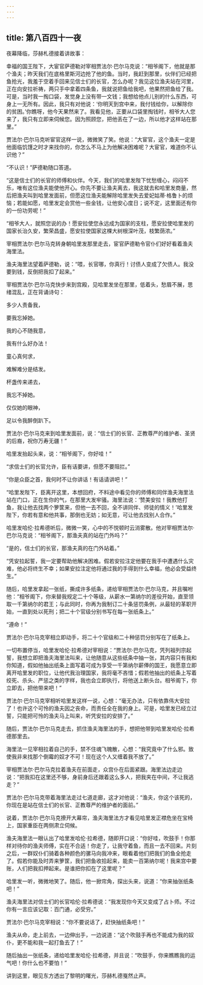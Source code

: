 ```yaml
---
---
---
```

title: 第八百四十一夜
---






夜幕降临，莎赫札德接着讲故事：





幸福的国王陛下，大宦官萨德勒对宰相贾法尔·巴尔马克说：“相爷阁下，他就是那个渔夫；昨天我们在底格里斯河边抢了他的鱼。当时，我赶到那里，伙伴们已经把鱼抢光，我羞于空着手回来见信士们的长官，怎么办呢？我见这位渔夫站在河里，正在向安拉祈祷，两只手中拿着四条鱼，我就说把鱼给我吧，他果然把鱼给了我。可是，当时我一掏口袋，发觉身上没有带一文钱；我想给他点儿别的什么东西，可身上一无所有。因此，我只有对他说：‘你明天到宫中来，我付钱给你，以解除你的贫困。’你瞧呀，他今天果然来了。我看见他，正要从口袋里掏钱时，相爷大人您来了，我只有立即来伺候您。因为照顾您，把他丢在了一边，所以他才这样站在那里。”

贾法尔·巴尔马克听宦官这样一说，微微笑了笑。他说：“大宦官，这个渔夫一定是他面临饥馑之时才来找你的，你怎么不马上为他解决困难呢？大宦官，难道你不认识他？”

“不认识！”萨德勒随口答道。

“这是信士们的长官的师傅和伙伴。今天，我们的哈里发陛下忧愁缠心，闷闷不乐，唯有这位渔夫能使他开心。你先不要让渔夫离去，我这就去和哈里发商量，然后把渔夫叫到哈里发面前，但愿这位渔夫能解除哈里发失去爱妃姑蒂·格鲁卜的烦恼；若能如愿，哈里发定会赏他一些金钱，让他安心度日；说不定，这里面还有你的一份功劳呢！”

“相爷大人，就照您说的办！愿安拉使您永远成为国家的支柱，愿安拉使哈里发的国家长治久安，繁荣昌盛，愿安拉使国家这棵大树根深叶茂，枝繁荫浓。”

宰相贾法尔·巴尔马克转身朝哈里发那里走去，宦官萨德勒令官仆们好好看着渔夫海里法。

渔夫海里法望着萨德勒，说：“喂，长官哪，你真行！讨债人变成了欠债人。我没要到钱，反倒把我扣了起来。”

宰相贾法尔·巴尔马克快步来到宫殿，见哈里发坐在那里，低着头，愁眉不展，思绪混乱，正在背诵诗句：


多少人责备我，

要我忘掉她。

我的心不随我意，

我有什么好办法！

童心真何求，

难解难分是结发。

杯盏传来递去，

我忘不掉她。

仅仅她的眼神，

足以令我醉倒趴下。



贾法尔·巴尔马克来到哈里发面前，说：“信士们的长官、正教尊严的维护者、圣贤的后裔，祝你万寿无疆！”

哈里发抬起头来，说：“相爷阁下，你好哇！”

“求信士们的长官允许，臣有话要讲，但愿不要阻拦。”

“你是众臣之首，我何时不让你讲话！有话请讲吧！”

“哈里发陛下，臣离开这里，本想回府，不料途中看见你的师傅和同伴渔夫海里法站在门口，正在生你的气，在那里大发牢骚。海里法说：‘赞美安拉！我教他打鱼，我让他去找两个箩筐来，但他一去不回，全不讲同伴、师徒的情义！’哈里发陛下，你若有意和他共事，那倒也无妨；如无意，可让他去找别人合作。”

哈里发哈伦·拉希德听后，微微一笑，心中的不悦顿时云消雾散。他对宰相贾法尔·巴尔马克说：“相爷阁下，那渔夫真的站在门外吗？”

“是的，信士们的长官，那渔夫真的在门外站着。”

“凭安拉起誓，我一定要帮助他解决困难。假若安拉注定他要在我手中遭遇什么灾难，他必将终生不幸；如果安拉注定他将通过我的手得到什么幸福，他必会受益终生。”

随后，哈里发拿起一张纸，撕成许多纸条，递给宰相贾法尔·巴尔马克，并且嘱咐他：“相爷阁下，你来替我规定二十个等级，从薪水一第纳尔的差役开始，直至领取一千第纳尔的君王；与此同时，你再为我制订二十条惩罚条例，从最轻的革职开始，一直到处以死刑；把二十个官级分别书写在每一张纸条上。”

“遵命！”

贾法尔·巴尔马克宰相立即动手，将二十个官级和二十种惩罚分别写在了纸条上。

一切布置停当，哈里发哈伦·拉希德对宰相说：“贾法尔·巴尔马克，凭列祖列宗起誓，我想立即把渔夫海里法叫来，让他随意从这些纸条中抽一张，其内容只有我和你知道，假如他抽出纸条上面写着可成为享受一千第纳尔薪俸的国王，我愿意立即离开哈里发的职位，让他代我治理国家，我将毫不吝惜；假若他抽出的纸条上写着绞死、杀头、严惩之类的字样，我也会立即执行，将他送上断头台。相爷阁下，你立即去，把他带来吧！”

贾法尔·巴尔马克宰相听哈里发这样一说，心想：“毫无办法，只有依靠伟大安拉了！也许这个可怜的渔夫因之丧命，而责任全在我的身上。可是，哈里发已经立过誓，只能把可怜的渔夫马上叫来，听凭安拉的安排了。”

随后，贾法尔·巴尔马克走去，抓住渔夫海里法的手，想把他带到哈里发哈伦·拉希德那里去。

海里法一见宰相拉着自己的手，禁不住魂飞魄散，心想：“我究竟中了什么邪。致使我非来找那个倒霉的奴才不可！现在这个人又缠着我不放了。”

宰相贾法尔·巴尔马克拉着渔夫在前面走，众宫仆在后面紧跟。海里法边走边说：“把我扣在这里还不够，身前身后还跟着这么多人，把我夹在中间，不让我逃走？”

贾法尔·巴尔马克带着海里法走过七道走廊，这才对他说：“渔夫，你这个该死的，你现在是站在信士们的长官、正教尊严的维护者的面前。”

说着，贾法尔·巴尔马克撩开大幕帘，渔夫海里法方才看见哈里发正襟危坐在宝椅上，国家重臣在两侧肃立伺候。

渔夫海里法一眼认出了哈里发哈伦·拉希德，随即开口说：“你好哇，吹鼓手！你那样对待你的渔夫师傅，实在不合适！你走了，让我守着鱼，而且一去不回来。片刻之后，一群奴仆们骑着各种颜色的骡马向我冲来，眼看着他们把我们的鱼全抢走了。假若你能及时弄来箩筐，我们把鱼收拾起来，能卖一百第纳尔呢！我来宫中要账，人们把我扣押起来。是谁把你扣在了这里呢？”

哈里发一听，微微地笑了。随后，他一掀帘角，探出头来，说道：“你来抽张纸条吧！”

渔夫海里法对信士们的长官哈伦·拉希德说：“我发现你今天又变成了占卜师。不过你有一言应该记取：百门通，必受穷。”

贾法尔·巴尔马克宰相说：“你不要说话了，赶快抽纸条吧！”

渔夫从命，走上前去，一边伸出手，一边说道：“这个吹鼓手再也不能成为我的奴仆，更不能和我一起打鱼去了！”

随后抽出一张纸条，递给哈里发哈伦·拉希德，并且说：“吹鼓手，你来瞧瞧我的运气吧！你什么也不要怕！”





讲到这里，眼见东方透出了黎明的曙光，莎赫札德戛然止声。